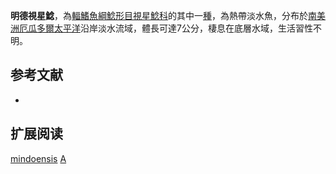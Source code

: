 {{Speciesbox
| name = 明德視星鯰
| image = 
| image_width = 250px
| image_caption = 
| status = NE
| status_system = IUCN3.1
| genus = Astroblepus
| species = mindoensis
| authority = {{le|查爾斯·塔特·里根|Charles Tate Regan|Regan}}, 1916
| synonyms = *''Cyclopium mindoense'', Regan, 1916
*''Astroblepus mindoense'', Regan, 1916
}}

'''明德視星鯰'''，為[[輻鰭魚綱|輻鰭魚綱]][[鯰形目|鯰形目]][[視星鯰科|視星鯰科]]的其中一[[種|種]]，為熱帶淡水魚，分布於[[南美洲|南美洲]][[厄瓜多爾|厄瓜多爾]][[太平洋|太平洋]]沿岸淡水流域，體長可達7公分，棲息在底層水域，生活習性不明。

==参考文献==
*{{FishBase_species|genus=Astroblepus|species=mindoensis|year=2014|month=11}}

== 扩展阅读 ==
{{refbegin}}
{{wikispecies-inline|Astroblepus mindoensis|明德視星鯰}}
{{refend}}
{{Taxonbar|from=Q5855821}}

[[Category:視星鯰屬|mindoensis]]
[[Category:1916年描述的魚類|A]]